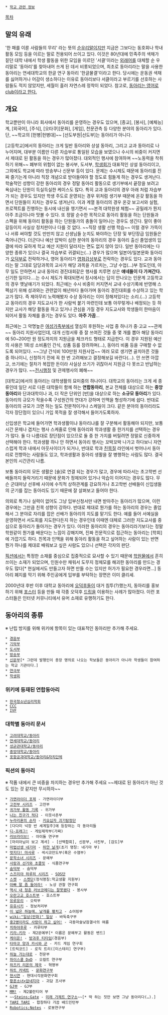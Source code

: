  * [[학교 관련 정보]]
 
[[목차]]
== 말의 유래 ==
'한 패를 이룬 사람들의 무리' 라는 뜻의 [[순우리말]]이지만 지금은 그보다는 동호회나 학내 활동 모임 등을 이르는 말로 전용되어 쓰이고 있다. 이것은 80년대에 민족주의 색채가 짙던 대학 내에서 학생 활동을 위한 모임을 이르던 '서클'이라는 [[외래어]]를 대체할 순 우리말로 '동아리'를 찾아내어 쓰게 된 데서 비롯되었으며, 최초로 동아리라는 말을 사용한 동아리는 연세대학교의 한글 연구 동아리 '한글물결'이라고 한다. 당시에는 운동권 색채를 싫어하거나 어감이 생소하다는 이유로 동아리보다 서클이라고 부르기를 선호하는 사람들도 적지 않았지만, 세월이 흘러 자연스레 정착이 되었다. 참고로, [http://englishsamsam.tistory.com/entry/%EC%84%9C%ED%81%B4-%EB%8F%99%EC%95%84%EB%A6%AC-%EB%8F%99%ED%98%B8%ED%9A%8C%EB%A5%BC-%EC%98%81%EC%96%B4%EB%A1%9C 동아리는 영어로 club이라고 한다.]

== 개요 ==
학교뿐만이 아니라 회사에서 동아리를 운영하는 경우도 있으며, [종교], [봉사], [예체능]계, [외국어], [주식], [오타쿠][문화], [게임], 천문관측 등 다양한 분야의 동아리가 있다. 단, ~~학교의 [헌병|헌병대]~~ [선도부원|선도부]는 동아리가 아니다. 

[고등학교]에서의 동아리는 크게 일반 동아리와 상설 동아리, 그리고 교과 동아리로 나누어지며, 대부분 이름만 다른 자습부로 통일된 모습을 보였으나 수시의 비중이 커지면서 제대로 된 활동을 하는 경우가 많아졌다. 대외적인 행사에 참여하며 ~~노동력을 착취하기 위해~~ 폐부의 위험이 없는 봉사부, 도서부, [[학생회]]가 대표적인 상설 동아리이고, 그외에도 학교에 따라 방송부나 신문부 등이 있다. 문제는 수시제도 때문에 동아리를 진짜 즐기는게 아니라 직장 개념으로 받아들여야 할 정도로 힘들게 하는 경우도 생겨난다. 학술적인 성향이 강한 동아리의 경우 정말 동아리 활동으로 생기부에서 끝장을 보려고 욕심내는 단원이 득실득실한 케이스도 많다. 특히 교과 동아리의 경우 아래 처럼 자습부가 되는 경우도 있지만 학생 주도로 운영되는 경우 위처럼 생기부 때문에 온갖 활동을 하면서 단원들이 지치는 경우도 생겨난다. 이과 계열 동아리의 경우 온갖 보고서와 실험, 프로젝트를 진행하는 동시에 내신을 챙기면서 ~~본격 대학원생 체험~~ 공밀레가 뭔지 아주 조금이나마 맛볼 수 있다. 또 정말 순수한 목적으로 동아리 활동을 하는 단원들과 스펙을 위해 동아리 활동을 하는 단원들가의 충돌이 일어나는 경우도 생긴다. 말이 좋아 갈등이지 사실상 정치판이나 다를 것 없다. ~~직장 생활 선행 학습~~ 이럴 경우 가뜩이나 서류 써야할 것도 만만치 않고 선생님들 눈치도 봐야하는 단장 및 부단장급 임원들은 죽어나간다. 더군다나 예산 압박이 심한 분야의 동아리의 경우 동아리 출신 졸업생의 입결에 따라 묘하게 학교 예산 지원이 달라지는 면도 없지 않아 있다. 일반 동아리에는 다양한 종류가 있으나 결국 자습부로 귀결되는(…) 경우가 많으며 일본어/일본문화 동아리가 [[오덕]]부로 전락하거나, 영어 동아리가 [[영화]]감상부로 전락하는 경우도 있다. 교과 동아리는 말 그대로 담당과목의 교사가 해당 과목을 가르치는, 그냥 수업(…)부 정도인데, 아무 일도 안하면서 교내 동아리 경진대회같은 행사를 치루면 상은 '''얘네들이 다 가져간다.''' 신기한 일이다....는 수시 제도가 확대되면서 정시에서는 답이 안나오는 인문계 고등학교의 경우 옛날얘기가 되었다. 최근에는 수시 비중이 커지면서 교내 수상기록에 반영해 스펙삼기 위해 성과와는 관련없이 해년마다 돌아가며 동아리 경진대회를 수상하고 있는 학교가 많다. 즉 제아무리 노력해봤자 수상 동아리는 이미 정해져있다는 소리.(…) 고등학교 동아리의 경우 지도교사가 한 사람씩 붙기 마련인데 보통 아무렇게나 배정되는 듯 하지만 교사가 해당 활동을 하고 있거나 관심을 가질 경우 지도교사와 학생들이 한마음이 되어서 활동 자체를 즐기는 경우도 있다. '''아주 가끔'''...

최근에는 그 악명높은 [[여성가족부]]에서 열심히 후원하는 사업 중 하나가 중·고교 ~~관제~~ 동아리 지원사업인데, 대개 신청서류 중 잘 쓰여진 것들 중 몇 개를 뽑아 해당 동아리에 50~200만 원 정도까지의 지원금을 체크카드 형태로 지급한다. 이 경우 지원된 예산의 사용은 1회성 소비품인 간식, 상품 등를 장려하며(…), 동아리 비품 등을 구매할 수 없도록 되어있다. ~~그냥 간식비 100만원 지원사업~~ 여러 모로 생기면 골치아픈 것들 중 하나이니, 신청하기 전에 꼭 한 번 고려해보고 결정해보길 바란다(…). 안 쓰면 아깝고, 쓰기에는 절차가 복잡한 돈이라 사실상 쓰기가 귀찮아서 지원금 다 못쓰고 반납하는 경우가 많다. ~~[[전시행정]] 및 관제행사의 폐해~~

[대학교]에서의 동아리는 대학생활의 묘미중의 하나이다. 대학교의 동아리는 크게 세 종류인데 일단 서로 다른 대학들이 함께 하는 '''연합동아리''', 본교 전체를 대상으로 하는 '''중앙동아리'''와 단과대학이나 과, 더 작은 단위인 [반]을 대상으로 하는 '''소규모 동아리'''가 있다. 동아리의 규모가 작을수록 구성원간의 연대가 강하며 인맥을 형성하기에 쉽다. 반대로 동아리의 규모가 크면 하는 일도 전문적이거나 스케일이 크다. 같은 분야의 동아리라도 각자 장단점이 있으니 가입 목적을 잘 생각해서 들어가도록하자.

신입생은 학교에 들어가면 학과생활이냐 동아리냐를 잘 구분해서 활동해야 되지만, 보통 시간 문제나 겹치는 행사 스케줄로 인해 동아리와 학과생활 중 한가지를 선택하는 경우가 많다. 둘 다 나름대로 장단점이 있으므로 둘 중 한 가지를 버릴려면 정말로 신중하게 선택해야 한다. 학과생활 하나 안 하면서 동아리 행사는 꼬박꼬박 나가고 하다보니 자연스럽게 학과 내에서 아웃사이더가 되거나, 반대로 학과 [[친목질]] 라인에서 벗어나서 동아리로 전향하는 사람들도 있고, 학과생활과 동아리 생활을 잘 병행하는 사람도 많다. 결국 본인의 시간관리 나름. 

보통 동아리의 모든 생활은 [술]로 연결 되는 경우가 많고, 경우에 따라서는 초고학번 선배들까지 들락거리기 때문에 문화가 정체되어 있거나 악습이 이어지는 경우도 많다. 무슨 군대마냥 선후배 사이에 수직적 상하관계를 강요하거나 초고학번 선배들이 신입생들의 군기를 잡는 동아리도 있기 때문에 잘 살펴보고 들어야 한다.

의외로 특기나 실력이 없어도 그냥 입부신청서만 내면 받아주는 동아리가 많으며, 이런 경우에는 그만큼 친목 성향이 강하다. 반대로 제대로 뭔가를 하는 동아리의 경우는 졸업해서 그 분야로 자리를 잡은 선배가 동아리의 지도를 맡기도 한다. 예를 들어 서예실을 운영하면서 서도회를 지도한다든지 하는 경우인데 이때엔 대체로 그러한 지도교사를 중심으로 동아리가 돌아가는 경우가 있다. 이러한 동아리의 경우는 동아리라기보다는 정말 학원같이 뭔가를 배운다는 느낌이 강해지며, 진짜 전문적으로 접근하는 동아리는 [학회]에 가깝기도 하다. 친목과 인맥을 위해 동아리 활동을 하고 싶어하는 사람이 있는 반면 뭔가 하나를 제대로 배워보고 싶은 사람도 있으니 선택은 각자의 판단.

[[픽션]]에서는 특정한 소재를 중심으로 집중적으로 묘사할 수 있기 때문에 [[학원물]]에서 흔히 쓰이는 소재가 되었으며, 인원수만 채워서 도무지 정체모를 해괴한 동아리를 만드는 경우도 많다[* 현실에서도 만들고자 하면 만들 수는 있지만 허가가 필요한 경우라면...] 동아리 폐지를 막기 위해 주인공에게 입부를 부탁하는 장면은 이미 클리셰.

2000년대 후반 이후 대학교 동아리에 [[오덕후]]들이 대거 침투(?)했는지, 동아리를 홍보하기 위해 [[포스터]] 등을 만들 때 각종 오덕후 [[드립]]을 이용하는 사례가 많아졌다. 이런 포스터들은 인터넷 커뮤니티에서 유머 소재로 유행하기도 한다.
== 동아리의 종류 ==
※ 난립 방지를 위해 위키에 항목이 있는 대표적인 동아리만 추가해 주세요.

 * [[경음부]]
 * [[기악부]]
 * [[도서부]]
 * [[방송부]]
 * [[신문부]][* 그런데 발행인이 총장 명의로 나오는 학보들은 동아리가 아니라 학생들이 참여하는 학교 기관이다.]
 * [[연극부]]
 * [[학생회]]

=== 위키에 등재된 연합동아리 ===
 * [[한국청소년심리학회]]
 * [[CCC]]
 * [[IVF]]
=== 대학별 동아리 문서 ===
 * [[고려대학교/동아리]]
 * [[연세대학교/동아리]]
 * [[성균관대학교/동아리]]
 * [[중앙대학교/동아리]]
 * [[포항공과대학교/동아리&자치단체]]
=== 픽션의 동아리 ===
※ 작품 내에서 큰 비중을 차지하는 경우만 추가해 주세요 ~~제대로 된 동아리가 아닌 것도 있는 것 같지만 무시하자~~

 * [[가면라이더 포제]] - 가면라이더부
 * [[고전부 시리즈]] - 고전부
 * [[귀가부 활동 기록]] - 귀가부
 * [[나는 친구가 적다]] - 이웃사촌부
 * [[누라리횬의 손자]] - [[키요십자 괴기탐정단]]
 * [다다미 넉장 반 세계일주]에 등장하는 각 동아리들
 * [[디-프래그!]] - 게임제작부(가짜)
 * [[러브라이브!]] - 아이돌 연구부
 * [마리아님이 보고 계셔] - [산백합회], 신문부, 사진부, [검도]부
 * [[마법선생 네기마]] - [[하얀 날개]](초기 명칭: 네기마 부)
 * [[멋지다! 마사루]] - 섹시코만도부(혹은 수염부)
 * [[문학소녀 시리즈]] - 문예부
 * [[사랑과 선거와 초콜릿]] - 식품연구부
 * [[숨덕부]] - 숨덕부
 * [[스즈미야 하루히 시리즈]] - [[SOS단]]
 * [[스켓]] - [[스켓단]](정식명칭:학교생활 지원부)
 * [[아빠 말 좀 들어라!]] - 노상 관찰 연구회 
 * [[역시 내 청춘 러브코메디는 잘못됐다]] - 봉사부
 * [[오란고교 호스트부]] - 호스트부
 * [[유루유리]] - 오락부
 * [[유유시키]] - 정보처리부
 * [[이 넓은 하늘에, 날개를 펼치고]] - 소어링부
 * [[wiki:"일상(만화)" 일상]] - 바둑축구부
 * [[중2병이라도 사랑이 하고 싶어!]] - 극동마술낮잠결사의 여름
 * [[치하야후루]] - 카루타부
 * [[키라☆키라]] - 제2문예부[* 이름은 문예부고 활동은 밴드]
 * [[케이온!]] - [[방과후 티타임]](경음부)
 * [[타마코 양과 카시와 군]] - 카드 게임 연구회
 * [트릭코드] - 로직 트리([미스테리] 연구부)
 * [[하늘 가는대로]] - 천문부
 * [[하이스쿨 DxD]] - 오컬트 연구부
 * [[하즈키 리온의 제국]] - 혁명부
 * [[하트 커넥트]] - [[문화연구부]]
 * [[현시연]] - 현대시각문화연구회
 * [[황혼소녀×암네지아]] - 괴담 조사부
 * [[GJ부]] - GJ부
 * [[MM!]] - 제2볼란티어 부
 * ~~[[Steins;Gate]] - [[미래 가제트 연구소]]~~[* 딱 하는 짓만 보면 그냥 동아리다(…).]
 * [[TARI TARI]] - 합창하다 가끔 배드민턴부
 * [[Robotics;Notes]] - 로봇연구부
 
